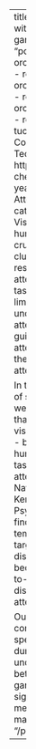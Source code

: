 ---
title: "Learning top-down visual attention within a model of a visual cortex-basal ganglia-prefrontal cortex loop"
type: "poster"
author:
  - name: Oliver Maith
    orcid: 0000-0002-6446-9110
    affiliation:
      - ref: tuchemnitz
  - name: Erik Syniawa
    orcid: 0009-0002-7239-702X
    affiliation:
      - ref: tuchemnitz
  - name: Fred Hamker
    orcid: 0000-0001-9104-7143
    affiliation:
      - ref: tuchemnitz
affiliations:
  - id: tuchemnitz
    name: Department of Computer Science, Chemnitz University of Technology, Chemnitz, Germany
    url: https://www.tu-chemnitz.de/informatik/KI/index.php.en
year: "2023"
publication: "Rovereto Attention Workshop 2023"
toc: false
categories:
  - conference poster
abstract: |
  Visual search is an everyday challenge for humans in which selective attention is crucial for identifying target stimuli in a cluttered visual scene. While substantial research explores the impact of visual attention on performance in visual search tasks and associated neural mechanisms, limited research has been directed to understand the emergence of top-down attention. Existing studies often assume a guided search, wherein a predefined attentional-template, usually aligned with the search target, directs top-down attention. 

  In this study we investigate the formation of such an attentional-template. For this, we develop a neuro-computational model that combines a systems-level model of visual attention with a model of the cortex - basal ganglia loop. Our model achieves human-like performance in visual search tasks by learning appropriate top-down attentional signals compared to data from Navalpakkam & Itti (Neuron, 2007) and Kerzel (Journal of Experimental Psychology, 2020). Consistent with findings, the model develops attentional-templates that deviate from the search target in visual search tasks with distractors that resemble the target. This is because the model increases the signal-to-noise ratio between the target and the distractors while tuning top-down attention. 

  Our work provides a novel framework for comprehending the emergence of task-specific top-down attentional signals during visual search. Our results underscore the capacity of an open loop between the visual cortex and the basal ganglia to learn and optimize attention signals via reinforcement learning mechanisms within the basal ganglia.
materials: "/posters/maith_learning_poster_2023.pdf"
---